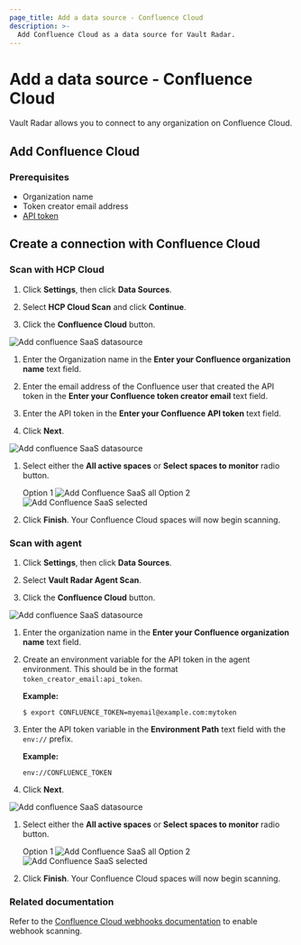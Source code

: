 ```yaml
---
page_title: Add a data source - Confluence Cloud
description: >-
  Add Confluence Cloud as a data source for Vault Radar.
---
```


# Add a data source - Confluence Cloud

Vault Radar allows you to connect to any organization on Confluence Cloud.

## Add Confluence Cloud

### Prerequisites

- Organization name
- Token creator email address
- [API token](https://support.atlassian.com/atlassian-account/docs/manage-api-tokens-for-your-atlassian-account/)

## Create a connection with Confluence Cloud

### Scan with HCP Cloud

1. Click **Settings**, then click **Data Sources**.

1. Select **HCP Cloud Scan** and click **Continue**.

1. Click the **Confluence Cloud** button.

  ![Add confluence SaaS datasource](/img/docs/vault-radar/confluence-saas/confluence_saas_1.png)

1. Enter the Organization name in the **Enter your Confluence organization name** text field.

1. Enter the email address of the Confluence user that created the API token in
   the **Enter your Confluence token creator email** text field.

1. Enter the API token in the **Enter your Confluence API token** text field.

1. Click **Next**.

  ![Add confluence SaaS datasource](/img/docs/vault-radar/confluence-saas/confluence_saas_2.png)

1. Select either the **All active spaces** or **Select spaces to monitor** radio
   button.

     Option 1 ![Add Confluence SaaS all](/img/docs/vault-radar/confluence-saas/confluence_saas_3.png)
     Option 2 ![Add Confluence SaaS selected](/img/docs/vault-radar/confluence-saas/confluence_saas_4.png)

1. Click **Finish**. Your Confluence Cloud spaces will now begin scanning.

### Scan with agent

1. Click **Settings**, then click **Data Sources**. 

1. Select **Vault Radar Agent Scan**.

1. Click the **Confluence Cloud** button.

  ![Add confluence SaaS datasource](/img/docs/vault-radar/confluence-saas/confluence_saas_1.png)

1. Enter the organization name in the **Enter your Confluence organization name** text field.

1. Create an environment variable for the API token in the agent environment. This should be in the format `token_creator_email:api_token`.

   **Example:**

   <CodeBlockConfig hideClipboard>

   ```shell-session
   $ export CONFLUENCE_TOKEN=myemail@example.com:mytoken
   ```

   </CodeBlockConfig>

1. Enter the API token variable in the **Environment Path** text field with the `env://` prefix.

   **Example:**

   ```plaintext
   env://CONFLUENCE_TOKEN
   ```
   
1. Click **Next**.

  ![Add confluence SaaS datasource](/img/docs/vault-radar/confluence-saas/confluence_saas_2.png)

1. Select either the **All active spaces** or **Select spaces to monitor** radio
   button.

     Option 1 ![Add Confluence SaaS all](/img/docs/vault-radar/confluence-saas/confluence_saas_3.png)
     Option 2 ![Add Confluence SaaS selected](/img/docs/vault-radar/confluence-saas/confluence_saas_4.png)

1. Click **Finish**. Your Confluence Cloud spaces will now begin scanning.

### Related documentation

Refer to the [Confluence Cloud webhooks
documentation](/hcp/docs/vault-radar/get-started/add-data-sources/confluence/confluence-webhooks)
to enable webhook scanning.